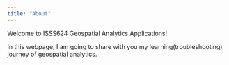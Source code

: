 ```yaml
---
title: "About"
---
```


Welcome to ISSS624 Geospatial Analytics Applications!

In this webpage, I am going to share with you my learning(troubleshooting) journey of geospatial analytics.

